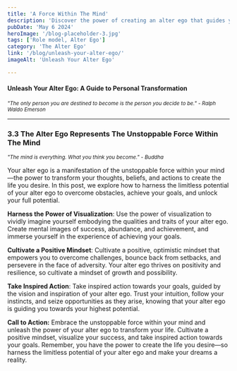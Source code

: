```yaml
---
title: 'A Force Within The Mind'
description: 'Discover the power of creating an alter ego that guides your actions and choices.'
pubDate: 'May 6 2024'
heroImage: '/blog-placeholder-3.jpg'
tags: ['Role model, Alter Ego']
category: 'The Alter Ego'
link: '/blog/unleash-your-alter-ego/'
imageAlt: 'Unleash Your Alter Ego'

---
```


#### Unleash Your Alter Ego: A Guide to Personal Transformation

<p><i><small>"The only person you are destined to become is the person you decide to be." - Ralph Waldo Emerson</small></i></p>

---


### 3.3 The Alter Ego Represents The Unstoppable Force Within The Mind

<p><i><small>"The mind is everything. What you think you become." - Buddha</small></i></p>

Your alter ego is a manifestation of the unstoppable force within your mind—the power to transform your thoughts, beliefs, and actions to create the life you desire. In this post, we explore how to harness the limitless potential of your alter ego to overcome obstacles, achieve your goals, and unlock your full potential.

**Harness the Power of Visualization**: Use the power of visualization to vividly imagine yourself embodying the qualities and traits of your alter ego. Create mental images of success, abundance, and achievement, and immerse yourself in the experience of achieving your goals.

**Cultivate a Positive Mindset**: Cultivate a positive, optimistic mindset that empowers you to overcome challenges, bounce back from setbacks, and persevere in the face of adversity. Your alter ego thrives on positivity and resilience, so cultivate a mindset of growth and possibility.

**Take Inspired Action**: Take inspired action towards your goals, guided by the vision and inspiration of your alter ego. Trust your intuition, follow your instincts, and seize opportunities as they arise, knowing that your alter ego is guiding you towards your highest potential.

**Call to Action:** Embrace the unstoppable force within your mind and unleash the power of your alter ego to transform your life. Cultivate a positive mindset, visualize your success, and take inspired action towards your goals. Remember, you have the power to create the life you desire—so harness the limitless potential of your alter ego and make your dreams a reality.